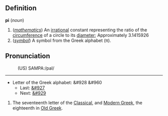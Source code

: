 ==Definition==

<b>pi</b> (<i>noun</i>)
# (<i>[[mathematics]]</i>) An [[irrational]] constant representing the ratio of the [[circumference]] of a circle to its [[diameter]]; Approximately 3.1415926
# (<i>[[symbol]]</i>) A symbol from the Greek alphabet (&pi;).

==Pronunciation==
:(US) SAMPA:/paI/

----

*Letter of the Greek alphabet: &#928 &#960
**Last: [[omicron|&#927]]
**Next: [[rho|&#929]]

#The seventeenth letter of the [[en:Classical Greek|Classical]], and [[en:Modern Greek|Modern Greek]], the eighteenth in [[en:Old Greek|Old Greek]].